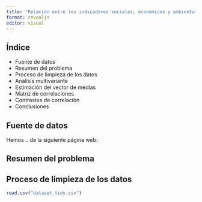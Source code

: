```yaml
---
title: "Relación entre los indicadores sociales, económicos y ambientales alrededor del mundo"
format: revealjs
editor: visual
---
```


## Índice

- Fuente de datos
- Resumen del problema
- Proceso de limpieza de los datos
- Análisis multivariante
- Estimación del vector de medias
- Matriz de correlaciones
- Contrastes de correlación
- Conclusiones


## Fuente de datos

Hemos .. de la siguiente página web:

## Resumen del problema

## Proceso de limpieza de los datos

```r
read.csv("dataset_tidy.csv")
```

